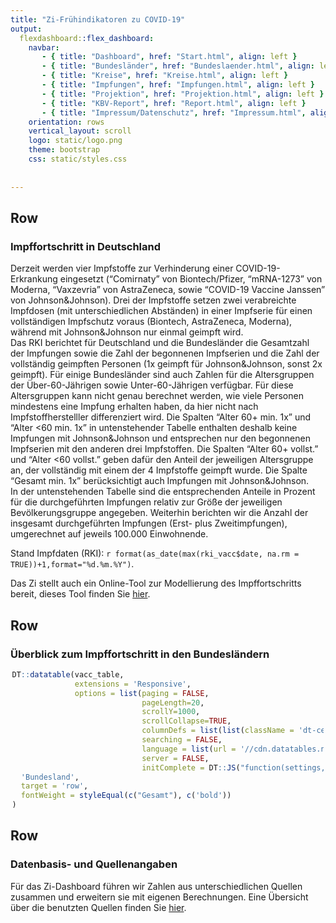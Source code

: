```yaml
---
title: "Zi-Frühindikatoren zu COVID-19"
output: 
  flexdashboard::flex_dashboard:
    navbar:
       - { title: "Dashboard", href: "Start.html", align: left }
       - { title: "Bundesländer", href: "Bundeslaender.html", align: left }
       - { title: "Kreise", href: "Kreise.html", align: left }
       - { title: "Impfungen", href: "Impfungen.html", align: left }
       - { title: "Projektion", href: "Projektion.html", align: left }
       - { title: "KBV-Report", href: "Report.html", align: left }
       - { title: "Impressum/Datenschutz", href: "Impressum.html", align: left }
    orientation: rows
    vertical_layout: scroll 
    logo: static/logo.png
    theme: bootstrap
    css: static/styles.css
    
    
---
```


Row
-----------------------------------------------------------------------

### **Impffortschritt in Deutschland** 

Derzeit werden vier Impfstoffe zur Verhinderung einer COVID-19-Erkrankung eingesetzt ("Comirnaty" von Biontech/Pfizer, "mRNA-1273" von Moderna, "Vaxzevria" von AstraZeneca, sowie "COVID-19 Vaccine Janssen" von Johnson&Johnson). Drei der Impfstoffe setzen zwei verabreichte Impfdosen (mit unterschiedlichen Abständen) in einer Impfserie für einen vollständigen Impfschutz voraus (Biontech, AstraZeneca, Moderna), während mit Johnson&Johnson nur einmal geimpft wird.\
Das RKI berichtet für Deutschland und die Bundesländer die Gesamtzahl der Impfungen sowie die Zahl der begonnenen Impfserien und die Zahl der vollständig geimpften Personen (1x geimpft für Johnson&Johnson, sonst 2x geimpft). Für einige Bundesländer sind auch Zahlen für die Altersgruppen der Über-60-Jährigen sowie Unter-60-Jährigen verfügbar. Für diese Altersgruppen kann nicht genau berechnet werden, wie viele Personen mindestens eine Impfung erhalten haben, da hier nicht nach Impfstoffherstelller differenziert wird. Die Spalten "Alter 60+ min. 1x" und "Alter <60 min. 1x" in untenstehender Tabelle enthalten deshalb keine Impfungen mit Johnson&Johnson und entsprechen nur den begonnenen Impfserien mit den anderen drei Impfstoffen. Die Spalten "Alter 60+ vollst." und "Alter <60 vollst." geben dafür den Anteil der jeweiligen Altersgruppe an, der vollständig mit einem der 4 Impfstoffe geimpft wurde. Die Spalte "Gesamt min. 1x" berücksichtigt auch Impfungen mit Johnson&Johnson.\
In der untenstehenden Tabelle sind die entsprechenden Anteile in Prozent für die durchgeführten Impfungen relativ zur Größe der jeweiligen Bevölkerungsgruppe angegeben. Weiterhin berichten wir die Anzahl der insgesamt durchgeführten Impfungen (Erst- plus Zweitimpfungen), umgerechnet auf jeweils 100.000 Einwohnende.\

Stand Impfdaten (RKI): `r format(as_date(max(rki_vacc$date, na.rm = TRUE))+1,format="%d.%m.%Y")`.

Das Zi stellt auch ein Online-Tool zur Modellierung des Impffortschritts bereit, dieses Tool finden Sie [hier](https://www.zidatasciencelab.de/cov19vaccsim/).

Row
-----------------------------------------------------------------------

### **Überblick zum Impffortschritt in den Bundesländern**

<div style = "width:99% !important; height:auto; margin: auto;">
```r
DT::datatable(vacc_table,
              extensions = 'Responsive',
              options = list(paging = FALSE,          
                             pageLength=20,
                             scrollY=1000,
                             scrollCollapse=TRUE,
                             columnDefs = list(list(className = 'dt-center', targets = 2:4)), # 8
                             searching = FALSE,
                             language = list(url = '//cdn.datatables.net/plug-ins/1.10.11/i18n/German.json'),
                             server = FALSE,
                             initComplete = DT::JS("function(settings, json) {","$(this.api().table().header()).css({'background-color':'#0086C5','color': '#fff'});","}"))) %>% formatStyle(
  'Bundesland',
  target = 'row',
  fontWeight = styleEqual(c("Gesamt"), c('bold'))
)

```
</div>

Row
------------------------------------------------------------------------

### **Datenbasis- und Quellenangaben**

Für das Zi-Dashboard führen wir Zahlen aus unterschiedlichen Quellen zusammen und erweitern sie mit eigenen Berechnungen. Eine Übersicht über die benutzten Quellen finden Sie [hier](Daten.html).